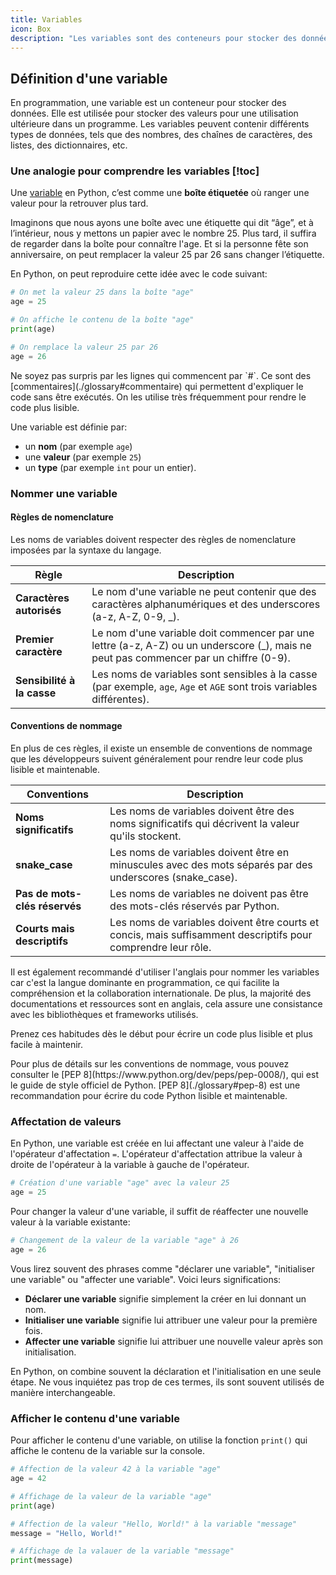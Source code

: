 ```yaml
---
title: Variables
icon: Box
description: "Les variables sont des conteneurs pour stocker des données. Elles sont utilisées pour stocker des valeurs pour une utilisation ultérieure."
---
```



<Slides />

## Définition d'une variable

En programmation, une variable est un conteneur pour stocker des données. Elle est utilisée pour stocker des valeurs pour une utilisation ultérieure dans un programme. Les variables peuvent contenir différents types de données, tels que des nombres, des chaînes de caractères, des listes, des dictionnaires, etc.

### Une analogie pour comprendre les variables [!toc]

Une [variable](./glossary#variable) en Python, c’est comme une **boîte étiquetée** où ranger une valeur pour la retrouver plus tard.

Imaginons que nous ayons une boîte avec une étiquette qui dit “âge”, et à l’intérieur, nous y mettons un papier avec le nombre 25. Plus tard, il suffira de regarder dans la boîte pour connaître l'age.
Et si la personne fête son anniversaire, on peut remplacer la valeur 25 par 26 sans changer l’étiquette.

En Python, on peut reproduire cette idée avec le code suivant:

```python
# On met la valeur 25 dans la boîte "age"
age = 25

# On affiche le contenu de la boîte "age"
print(age)

# On remplace la valeur 25 par 26
age = 26
```

<Callout title="Commentaire">
  Ne soyez pas surpris par les lignes qui commencent par `#`. Ce sont des
  [commentaires](./glossary#commentaire) qui permettent d'expliquer le code sans
  être exécutés. On les utilise très fréquemment pour rendre le code plus
  lisible.
</Callout>

Une variable est définie par:

- un **nom** (par exemple `age`)
- une **valeur** (par exemple `25`)
- un **type** (par exemple `int` pour un entier).

### Nommer une variable

#### Règles de nomenclature

Les noms de variables doivent respecter des règles de nomenclature imposées par la syntaxe du langage.

| Règle                      | Description                                                                                                                            |
| -------------------------- | -------------------------------------------------------------------------------------------------------------------------------------- |
| **Caractères autorisés**   | Le nom d'une variable ne peut contenir que des caractères alphanumériques et des underscores (a-z, A-Z, 0-9, \_).                      |
| **Premier caractère**      | Le nom d'une variable doit commencer par une lettre (a-z, A-Z) ou un underscore (\_), mais ne peut pas commencer par un chiffre (0-9). |
| **Sensibilité à la casse** | Les noms de variables sont sensibles à la casse (par exemple, `age`, `Age` et `AGE` sont trois variables différentes).                 |

#### Conventions de nommage

En plus de ces règles, il existe un ensemble de conventions de nommage que les développeurs suivent généralement pour rendre leur code plus lisible et maintenable.

| Conventions                   | Description                                                                                                   |
| ----------------------------- | ------------------------------------------------------------------------------------------------------------- |
| **Noms significatifs**        | Les noms de variables doivent être des noms significatifs qui décrivent la valeur qu'ils stockent.            |
| **snake_case**                | Les noms de variables doivent être en minuscules avec des mots séparés par des underscores (snake_case).      |
| **Pas de mots-clés réservés** | Les noms de variables ne doivent pas être des mots-clés réservés par Python.                                  |
| **Courts mais descriptifs**   | Les noms de variables doivent être courts et concis, mais suffisamment descriptifs pour comprendre leur rôle. |

Il est également recommandé d'utiliser l'anglais pour nommer les variables car c'est la langue dominante en programmation, ce qui facilite la compréhension et la collaboration internationale.
De plus, la majorité des documentations et ressources sont en anglais, cela assure une consistance avec les bibliothèques et frameworks utilisés.

Prenez ces habitudes dès le début pour écrire un code plus lisible et plus facile à maintenir.

<Callout title="PEP 8">
  Pour plus de détails sur les conventions de nommage, vous pouvez consulter le
  [PEP 8](https://www.python.org/dev/peps/pep-0008/), qui est le guide de style
  officiel de Python. [PEP 8](./glossary#pep-8) est une recommandation pour
  écrire du code Python lisible et maintenable.
</Callout>

### Affectation de valeurs

En Python, une variable est créée en lui affectant une valeur à l'aide de l'opérateur d'affectation `=`. L'opérateur d'affectation attribue la valeur à droite de l'opérateur à la variable à gauche de l'opérateur.

```python
# Création d'une variable "age" avec la valeur 25
age = 25
```

Pour changer la valeur d'une variable, il suffit de réaffecter une nouvelle valeur à la variable existante:

```python
# Changement de la valeur de la variable "age" à 26
age = 26
```

Vous lirez souvent des phrases comme "déclarer une variable", "initialiser une variable" ou "affecter une variable". Voici leurs significations:

- **Déclarer une variable** signifie simplement la créer en lui donnant un nom.
- **Initialiser une variable** signifie lui attribuer une valeur pour la première fois.
- **Affecter une variable** signifie lui attribuer une nouvelle valeur après son initialisation.

En Python, on combine souvent la déclaration et l'initialisation en une seule étape.
Ne vous inquiétez pas trop de ces termes, ils sont souvent utilisés de manière interchangeable.

### Afficher le contenu d'une variable

Pour afficher le contenu d'une variable, on utilise la fonction `print()` qui affiche le contenu de la variable sur la console.

```python
# Affection de la valeur 42 à la variable "age"
age = 42

# Affichage de la valeur de la variable "age"
print(age)

# Affection de la valeur "Hello, World!" à la variable "message"
message = "Hello, World!"

# Affichage de la valauer de la variable "message"
print(message)
```
